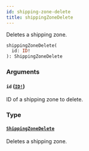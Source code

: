 ```yaml
---
id: shipping-zone-delete
title: shippingZoneDelete
---
```


Deletes a shipping zone.

```graphql
shippingZoneDelete(
  id: ID!
): ShippingZoneDelete

```

### Arguments

#### `id` ([`ID!`](/developer/api-reference/scalars/id.mdx))

ID of a shipping zone to delete.

### Type

#### [`ShippingZoneDelete`](/developer/api-reference/objects/shipping-zone-delete.mdx)

Deletes a shipping zone.
